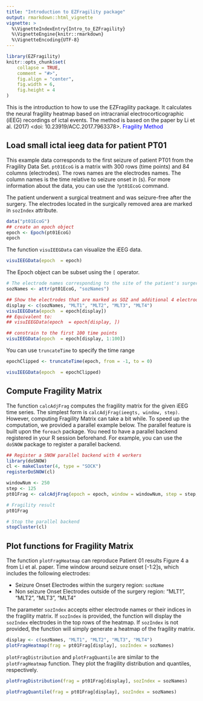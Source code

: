 ```yaml
---
title: "Introduction to EZFragility package"
output: rmarkdown::html_vignette
vignette: >
  %\VignetteIndexEntry{Intro_to_EZFragility}
  %\VignetteEngine{knitr::rmarkdown}
  %\VignetteEncoding{UTF-8}
---
```


```r
library(EZFragility)
knitr::opts_chunk$set(
    collapse = TRUE,
    comment = "#>",
    fig.align = "center",
    fig.width = 6,
    fig.height = 4
)
```

This is the introduction to how to use the EZFragility package.
It calculates the neural fragility heatmap based on intracranial electrocorticographic (iEEG) recordings of ictal events.
The method is based on the paper by Li et al. (2017) <doi: 10.23919/ACC.2017.7963378>.
<a href="https://ieeexplore.ieee.org/document/7963378" style="color:blue; text-decoration:none;"> Fragility Method</a>

## Load small ictal ieeg data for patient PT01

This example data corresponds to the first seizure of patient PT01 from the Fragility Data Set. `pt01EcoG` is a matrix with 300 rows (time points) and 84 columns (electrodes). The rows names are the electrodes names. The column names is the time relative to seizure onset in (s). For more information about the data, you can use the `?pt01EcoG` command.

The patient underwent a surgical treatment and was seizure-free after the surgery. The electrodes located in the surgically removed area are marked in `sozIndex` attribute.
```r
data("pt01EcoG")
## create an epoch object
epoch <- Epoch(pt01EcoG)
epoch
```

The function `visuIEEGData` can visualize the iEEG data. 
```r
visuIEEGData(epoch  = epoch)
```

The Epoch object can be subset using the `[` operator.
```r
# The electrode names corresponding to the site of the patient's surgery
sozNames <- attr(pt01EcoG, "sozNames")

## Show the electrodes that are marked as SOZ and additional 4 electrodes
display <- c(sozNames, "MLT1", "MLT2", "MLT3", "MLT4")
visuIEEGData(epoch  = epoch[display])
## Equivalent to: 
## visuIEEGData(epoch  = epoch[display, ])

## constrain to the first 100 time points
visuIEEGData(epoch  = epoch[display, 1:100])
```

You can use `truncateTime` to specify the time range
```r
epochClipped <- truncateTime(epoch, from = -1, to = 0)

visuIEEGData(epoch  = epochClipped)
```

## Compute Fragility Matrix
The function `calcAdjFrag` computes the fragility matrix for the given iEEG time series. The simplest form is `calcAdjFrag(ieegts, window, step)`. However, computing Fragility Matrix can take a bit while. To speed up the computation, we provided a parallel example below. The parallel feature is built upon the `foreach` package. You need to have a parallel backend registered in your R session beforehand. For example, you can use the `doSNOW` package to register a parallel backend.
```r
## Register a SNOW parallel backend with 4 workers
library(doSNOW)
cl <- makeCluster(4, type = "SOCK")
registerDoSNOW(cl)

windowNum <- 250
step <- 125
pt01Frag <- calcAdjFrag(epoch = epoch, window = windowNum, step = step, parallel = TRUE, progress = TRUE)

# Fragility result
pt01Frag

# Stop the parallel backend
stopCluster(cl)
```


## Plot functions for Fragility Matrix
The function `plotFragHeatmap` can reproduce Patient 01 results Figure 4 a from Li et al. paper. Time window around seizure onset [-1:2]s, which includes the following electrodes: 

- Seizure Onset Electrodes within the surgery region: `sozName`
- Non seizure Onset Electrodes outside of the surgery region: "MLT1", "MLT2", "MLT3", "MLT4" 

The parameter `sozIndex` accepts either electrode names or their indices in the fragility matrix. If `sozIndex` is provided, the function will display the `sozIndex` electrodes in the top rows of the heatmap. If `sozIndex` is not provided, the function will simply generate a heatmap of the fragility matrix.
```r
display <- c(sozNames, "MLT1", "MLT2", "MLT3", "MLT4")
plotFragHeatmap(frag = pt01Frag[display], sozIndex = sozNames)
```

`plotFragDistribution` and `plotFragQuantile` are similar to the `plotFragHeatmap` function. They plot the fragility distribution and quantiles, respectively.
```r
plotFragDistribution(frag = pt01Frag[display], sozIndex = sozNames)
```

```r
plotFragQuantile(frag = pt01Frag[display], sozIndex = sozNames)
```
